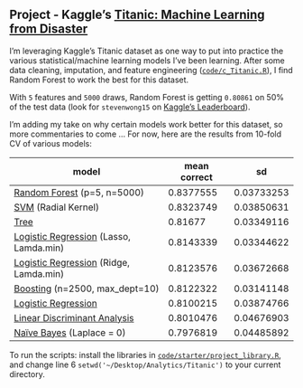 ## Project - Kaggle's [Titanic: Machine Learning from Disaster](https://www.kaggle.com/c/titanic)

I'm leveraging Kaggle's Titanic dataset as one way to put into practice the various statistical/machine learning models I've been learning. After some data cleaning, imputation, and feature engineering ([`code/c_Titanic.R`][8]), I find Random Forest to work the best for this dataset. 

With `5` features and `5000` draws, Random Forest is getting `0.80861` on 50% of the test data (look for `stevenwong15` on [Kaggle's Leaderboard](https://www.kaggle.com/c/titanic/leaderboard)).

I'm adding my take on why certain models work better for this dataset, so more commentaries to come ... For now, here are the results from 10-fold CV of various models:

model | mean correct | sd
-----|-----|-----
[Random Forest][1] (p=5, n=5000) | 0.8377555 | 0.03733253
[SVM][2] (Radial Kernel) | 0.8323749 | 0.03850631
[Tree][3] | 0.81677 | 0.03349116
[Logistic Regression][4] (Lasso, Lamda.min) | 0.8143339 | 0.03344622
[Logistic Regression][4] (Ridge, Lamda.min) | 0.8123576 | 0.03672668
[Boosting][5] (n=2500, max_dept=10) | 0.8122322 | 0.03141148
[Logistic Regression][4] | 0.8100215 | 0.03874766
[Linear Discriminant Analysis][6] | 0.8010476 | 0.04676903
[Naïve Bayes][7] (Laplace = 0) | 0.7976819 | 0.04485892

To run the scripts: install the libraries in [`code/starter/project_library.R`][9], and change line 6 `setwd('~/Desktop/Analytics/Titanic')` to your current directory.

[1]: https://github.com/stevenwong15/Projects/blob/master/Kaggle_Titanic/code/m_random_forest.R
[2]: https://github.com/stevenwong15/Projects/blob/master/Kaggle_Titanic/code/m_SVM.R
[3]: https://github.com/stevenwong15/Projects/blob/master/Kaggle_Titanic/code/m_tree.R
[4]: https://github.com/stevenwong15/Projects/blob/master/Kaggle_Titanic/code/m_logistic_regression.R
[5]: https://github.com/stevenwong15/Projects/blob/master/Kaggle_Titanic/code/m_boosting.R
[6]: https://github.com/stevenwong15/Projects/blob/master/Kaggle_Titanic/code/m_linear_discriminant_analysis.R
[7]: https://github.com/stevenwong15/Projects/blob/master/Kaggle_Titanic/code/m_naive_bayes.R
[8]: https://github.com/stevenwong15/Projects/blob/master/Kaggle_Titanic/code/c_Titanic.R
[9]: https://github.com/stevenwong15/Projects/blob/master/Kaggle_Titanic/code/starter/project_library.R